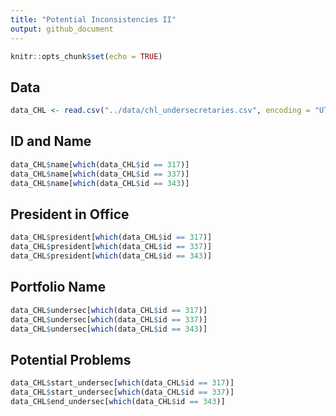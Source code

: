 ```yaml
---
title: "Potential Inconsistencies II"
output: github_document
---
```


```r
knitr::opts_chunk$set(echo = TRUE)
```

## Data

```r
data_CHL <- read.csv("../data/chl_undersecretaries.csv", encoding = "UTF-8")
```

## ID and Name

```r
data_CHL$name[which(data_CHL$id == 317)]
data_CHL$name[which(data_CHL$id == 337)]
data_CHL$name[which(data_CHL$id == 343)]
```

## President in Office

```r
data_CHL$president[which(data_CHL$id == 317)]
data_CHL$president[which(data_CHL$id == 337)]
data_CHL$president[which(data_CHL$id == 343)]
```

## Portfolio Name

```r
data_CHL$undersec[which(data_CHL$id == 317)]
data_CHL$undersec[which(data_CHL$id == 337)]
data_CHL$undersec[which(data_CHL$id == 343)]
```

## Potential Problems

```r
data_CHL$start_undersec[which(data_CHL$id == 317)]
data_CHL$start_undersec[which(data_CHL$id == 337)]
data_CHL$end_undersec[which(data_CHL$id == 343)]
```
